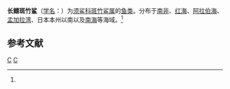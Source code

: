 {{Speciesbox 
| taxon = Chiloscyllium colax
| binomial_authority = (Meuschen, 1781)<ref name='id5095'>{{cite web| url =http://www.bioinfo.cn/db05/BjdwSpecies.php?action=view&id=5095| title =长鳍斑竹鲨| work =《中国动物物种编目数据库》| publisher =中国科学院微生物研究所| author =中国科学院动物研究所| accessdate =2009-04-11| deadurl =yes| archiveurl =https://web.archive.org/web/20160305045146/http://www.bioinfo.cn/db05/BjdwSpecies.php?action=view&id=5095| archivedate =2016-03-05}}</ref>
}}

'''长鳍斑竹鲨'''（[[学名|学名]]：{{lang|la|''Chiloscyllium colax''}}）为[[须鲨科|须鲨科]][[斑竹鲨属|斑竹鲨属]]的[[鱼类|鱼类]]。分布于[[南非|南非]]、[[红海|红海]]、[[阿拉伯海|阿拉伯海]]、[[孟加拉湾|孟加拉湾]]、日本本州以南以及[[南海|南海]]等海域。<ref name='id5095'/>

== 参考文献 ==
{{reflist}}

{{taxonbar}}
[[Category:_1781年描述的鱼类|C]]
[[Category:斑竹鲨属|C]]